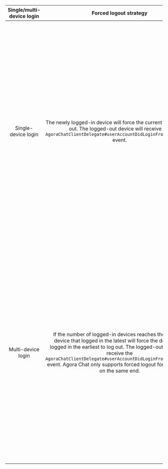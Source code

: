 <PlatformWrapper platform='ios'>

| Single/multi-device login | Forced logout strategy | Automatic login security check |
|:---:|:---:|:---:|
| Single-device login | The newly logged-in device will force the current device to log out. The logged-out device will receive the `AgoraChatClientDelegate#userAccountDidLoginFromOtherDevice` event. | For devices that log in automatically, the device will automatically reconnect to the Agora server after going offline. If the reconnection is successful, the current logged-in device will be forced to log out by default (for multiple devices, the earliest logged-in device will be logged out). If you want to keep the current device logged in, contact support@agora.io. In this scenario, the device that logs in automatically won't be able to log in and will receive error 214, indicating that the number of currently logged-in devices exceeds the limit. |
| Multi-device login | If the number of logged-in devices reaches the limit, the device that logged in the latest will force the device that logged in the earliest to log out. The logged-out device will receive the `AgoraChatClientDelegate#userAccountDidLoginFromOtherDevice` event. Agora Chat only supports forced logout for the devices on the same end. | For devices that log in automatically, the device will automatically reconnect to the Agora server after going offline. If the reconnection is successful, the current logged-in device will be forced to log out by default (for multiple devices, the earliest logged-in device will be logged out). If you want to keep the current device logged in, contact support@agora.io. In this scenario, the device that logs in automatically won't be able to log in and will receive error 214, indicating that the number of currently logged-in devices exceeds the limit. |

</PlatformWrapper>